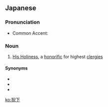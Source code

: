 ==Japanese==
{{ja-kanjitab|げい|か|yomi=o}}

===Pronunciation===
* Common Accent: {{ja-accent-common|atamadaka|げ|いか|géìkà}}

===Noun===
{{ja-noun|げいか}}
# [[His Holiness]], a [[honorific]] for highest [[clergies]]

====Synonyms====
* {{ja-r|狻下|さんか}}
* {{ja-r|台下|だいか}}
* {{ja-r|聖下|せいか}}

[[ko:猊下]]